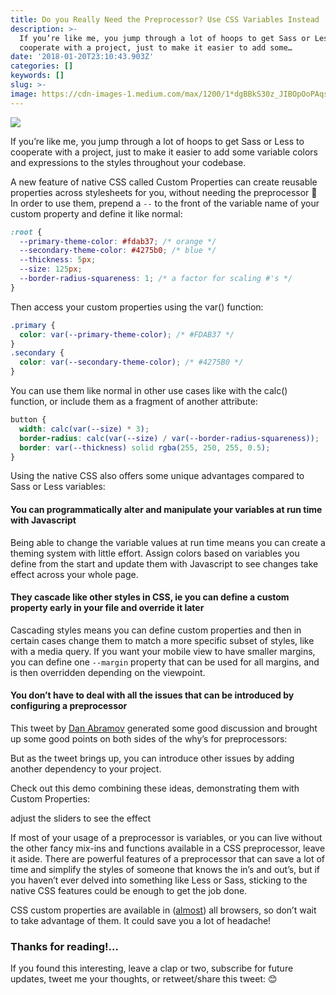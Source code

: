 ```yaml
---
title: Do you Really Need the Preprocessor? Use CSS Variables Instead
description: >-
  If you’re like me, you jump through a lot of hoops to get Sass or Less to
  cooperate with a project, just to make it easier to add some…
date: '2018-01-20T23:10:43.903Z'
categories: []
keywords: []
slug: >-
image: https://cdn-images-1.medium.com/max/1200/1*dgBBkS30z_JIBOpOoPAqsg.jpeg
---
```


![](https://cdn-images-1.medium.com/max/1200/1*dgBBkS30z_JIBOpOoPAqsg.jpeg)

If you’re like me, you jump through a lot of hoops to get Sass or Less to cooperate with a project, just to make it easier to add some variable colors and expressions to the styles throughout your codebase.

A new feature of native CSS called Custom Properties can create reusable properties across stylesheets for you, without needing the preprocessor 🙌 In order to use them, prepend a `--` to the front of the variable name of your custom property and define it like normal:

```css
:root {
  --primary-theme-color: #fdab37; /* orange */
  --secondary-theme-color: #4275b0; /* blue */
  --thickness: 5px;
  --size: 125px;
  --border-radius-squareness: 1; /* a factor for scaling #'s */
}
```

Then access your custom properties using the var() function:

```css
.primary {
  color: var(--primary-theme-color); /* #FDAB37 */
}
.secondary {
  color: var(--secondary-theme-color); /* #4275B0 */
}
```

You can use them like normal in other use cases like with the calc() function, or include them as a fragment of another attribute:

```css
button {
  width: calc(var(--size) * 3);
  border-radius: calc(var(--size) / var(--border-radius-squareness));
  border: var(--thickness) solid rgba(255, 250, 255, 0.5);
}
```

Using the native CSS also offers some unique advantages compared to Sass or Less variables:

#### You can programmatically alter and manipulate your variables at run time with Javascript

Being able to change the variable values at run time means you can create a theming system with little effort. Assign colors based on variables you define from the start and update them with Javascript to see changes take effect across your whole page.

#### They cascade like other styles in CSS, ie you can define a custom property early in your file and override it later

Cascading styles means you can define custom properties and then in certain cases change them to match a more specific subset of styles, like with a media query. If you want your mobile view to have smaller margins, you can define one `--margin` property that can be used for all margins, and is then overridden depending on the viewpoint.

#### You don’t have to deal with all the issues that can be introduced by configuring a preprocessor

This tweet by [Dan Abramov](https://medium.com/u/a3a8af6addc1) generated some good discussion and brought up some good points on both sides of the why’s for preprocessors:

But as the tweet brings up, you can introduce other issues by adding another dependency to your project.

Check out this demo combining these ideas, demonstrating them with Custom Properties:

adjust the sliders to see the effect

If most of your usage of a preprocessor is variables, or you can live without the other fancy mix-ins and functions available in a CSS preprocessor, leave it aside. There are powerful features of a preprocessor that can save a lot of time and simplify the styles of someone that knows the in’s and out’s, but if you haven’t ever delved into something like Less or Sass, sticking to the native CSS features could be enough to get the job done.

CSS custom properties are available in ([almost](https://caniuse.com/#feat=css-variables)) all browsers, so don’t wait to take advantage of them. It could save you a lot of headache!

### Thanks for reading!…

If you found this interesting, leave a clap or two, subscribe for future updates, tweet me your thoughts, or retweet/share this tweet: 😊
